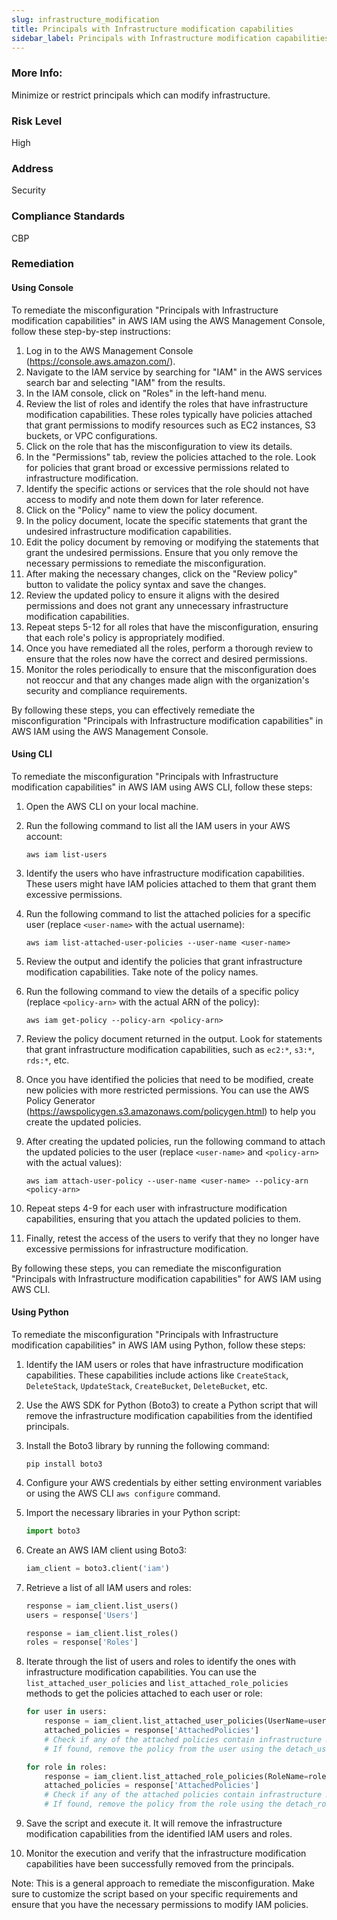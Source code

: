 ```yaml
---
slug: infrastructure_modification
title: Principals with Infrastructure modification capabilities
sidebar_label: Principals with Infrastructure modification capabilities
---
```


### More Info:

Minimize or restrict principals which can modify infrastructure.

### Risk Level

High

### Address

Security

### Compliance Standards

CBP
### Remediation

#### Using Console

To remediate the misconfiguration "Principals with Infrastructure modification capabilities" in AWS IAM using the AWS Management Console, follow these step-by-step instructions:

1. Log in to the AWS Management Console (https://console.aws.amazon.com/).
2. Navigate to the IAM service by searching for "IAM" in the AWS services search bar and selecting "IAM" from the results.
3. In the IAM console, click on "Roles" in the left-hand menu.
4. Review the list of roles and identify the roles that have infrastructure modification capabilities. These roles typically have policies attached that grant permissions to modify resources such as EC2 instances, S3 buckets, or VPC configurations.
5. Click on the role that has the misconfiguration to view its details.
6. In the "Permissions" tab, review the policies attached to the role. Look for policies that grant broad or excessive permissions related to infrastructure modification.
7. Identify the specific actions or services that the role should not have access to modify and note them down for later reference.
8. Click on the "Policy" name to view the policy document.
9. In the policy document, locate the specific statements that grant the undesired infrastructure modification capabilities.
10. Edit the policy document by removing or modifying the statements that grant the undesired permissions. Ensure that you only remove the necessary permissions to remediate the misconfiguration.
11. After making the necessary changes, click on the "Review policy" button to validate the policy syntax and save the changes.
12. Review the updated policy to ensure it aligns with the desired permissions and does not grant any unnecessary infrastructure modification capabilities.
13. Repeat steps 5-12 for all roles that have the misconfiguration, ensuring that each role's policy is appropriately modified.
14. Once you have remediated all the roles, perform a thorough review to ensure that the roles now have the correct and desired permissions.
15. Monitor the roles periodically to ensure that the misconfiguration does not reoccur and that any changes made align with the organization's security and compliance requirements.

By following these steps, you can effectively remediate the misconfiguration "Principals with Infrastructure modification capabilities" in AWS IAM using the AWS Management Console.

#### Using CLI

To remediate the misconfiguration "Principals with Infrastructure modification capabilities" in AWS IAM using AWS CLI, follow these steps:

1. Open the AWS CLI on your local machine.

2. Run the following command to list all the IAM users in your AWS account:
   ```
   aws iam list-users
   ```

3. Identify the users who have infrastructure modification capabilities. These users might have IAM policies attached to them that grant them excessive permissions.

4. Run the following command to list the attached policies for a specific user (replace `<user-name>` with the actual username):
   ```
   aws iam list-attached-user-policies --user-name <user-name>
   ```

5. Review the output and identify the policies that grant infrastructure modification capabilities. Take note of the policy names.

6. Run the following command to view the details of a specific policy (replace `<policy-arn>` with the actual ARN of the policy):
   ```
   aws iam get-policy --policy-arn <policy-arn>
   ```

7. Review the policy document returned in the output. Look for statements that grant infrastructure modification capabilities, such as `ec2:*`, `s3:*`, `rds:*`, etc.

8. Once you have identified the policies that need to be modified, create new policies with more restricted permissions. You can use the AWS Policy Generator (https://awspolicygen.s3.amazonaws.com/policygen.html) to help you create the updated policies.

9. After creating the updated policies, run the following command to attach the updated policies to the user (replace `<user-name>` and `<policy-arn>` with the actual values):
   ```
   aws iam attach-user-policy --user-name <user-name> --policy-arn <policy-arn>
   ```

10. Repeat steps 4-9 for each user with infrastructure modification capabilities, ensuring that you attach the updated policies to them.

11. Finally, retest the access of the users to verify that they no longer have excessive permissions for infrastructure modification.

By following these steps, you can remediate the misconfiguration "Principals with Infrastructure modification capabilities" for AWS IAM using AWS CLI.

#### Using Python

To remediate the misconfiguration "Principals with Infrastructure modification capabilities" in AWS IAM using Python, follow these steps:

1. Identify the IAM users or roles that have infrastructure modification capabilities. These capabilities include actions like `CreateStack`, `DeleteStack`, `UpdateStack`, `CreateBucket`, `DeleteBucket`, etc. 

2. Use the AWS SDK for Python (Boto3) to create a Python script that will remove the infrastructure modification capabilities from the identified principals. 

3. Install the Boto3 library by running the following command:
   ```
   pip install boto3
   ```

4. Configure your AWS credentials by either setting environment variables or using the AWS CLI `aws configure` command.

5. Import the necessary libraries in your Python script:
   ```python
   import boto3
   ```

6. Create an AWS IAM client using Boto3:
   ```python
   iam_client = boto3.client('iam')
   ```

7. Retrieve a list of all IAM users and roles:
   ```python
   response = iam_client.list_users()
   users = response['Users']
   
   response = iam_client.list_roles()
   roles = response['Roles']
   ```

8. Iterate through the list of users and roles to identify the ones with infrastructure modification capabilities. You can use the `list_attached_user_policies` and `list_attached_role_policies` methods to get the policies attached to each user or role:
   ```python
   for user in users:
       response = iam_client.list_attached_user_policies(UserName=user['UserName'])
       attached_policies = response['AttachedPolicies']
       # Check if any of the attached policies contain infrastructure modification capabilities
       # If found, remove the policy from the user using the detach_user_policy method
   
   for role in roles:
       response = iam_client.list_attached_role_policies(RoleName=role['RoleName'])
       attached_policies = response['AttachedPolicies']
       # Check if any of the attached policies contain infrastructure modification capabilities
       # If found, remove the policy from the role using the detach_role_policy method
   ```

9. Save the script and execute it. It will remove the infrastructure modification capabilities from the identified IAM users and roles.

10. Monitor the execution and verify that the infrastructure modification capabilities have been successfully removed from the principals.

Note: This is a general approach to remediate the misconfiguration. Make sure to customize the script based on your specific requirements and ensure that you have the necessary permissions to modify IAM policies.


